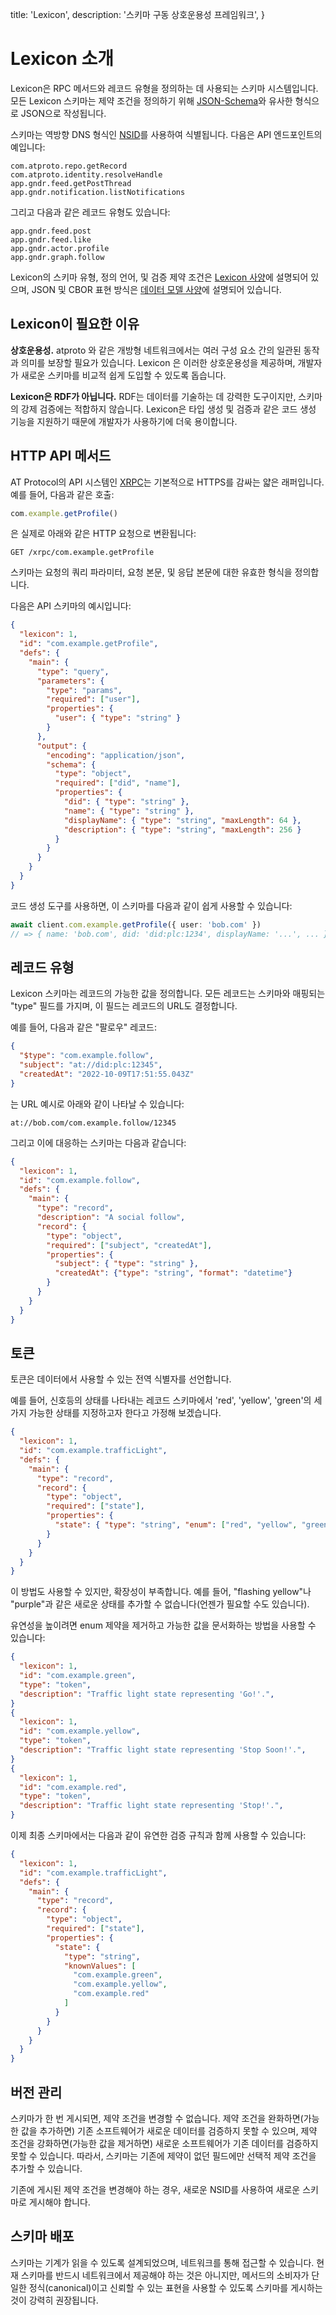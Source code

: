   title: 'Lexicon',
  description: '스키마 구동 상호운용성 프레임워크',
}

# Lexicon 소개

Lexicon은 RPC 메서드와 레코드 유형을 정의하는 데 사용되는 스키마 시스템입니다. 모든 Lexicon 스키마는 제약 조건을 정의하기 위해 [JSON-Schema](https://json-schema.org/)와 유사한 형식으로 JSON으로 작성됩니다.

스키마는 역방향 DNS 형식인 [NSID](/specs/nsid)를 사용하여 식별됩니다. 다음은 API 엔드포인트의 예입니다:

```
com.atproto.repo.getRecord
com.atproto.identity.resolveHandle
app.gndr.feed.getPostThread
app.gndr.notification.listNotifications
```

그리고 다음과 같은 레코드 유형도 있습니다:

```
app.gndr.feed.post
app.gndr.feed.like
app.gndr.actor.profile
app.gndr.graph.follow
```

Lexicon의 스키마 유형, 정의 언어, 및 검증 제약 조건은 [Lexicon 사양](/specs/lexicon)에 설명되어 있으며, JSON 및 CBOR 표현 방식은 [데이터 모델 사양](/specs/data-model)에 설명되어 있습니다.

## Lexicon이 필요한 이유

**상호운용성.** atproto 와 같은 개방형 네트워크에서는 여러 구성 요소 간의 일관된 동작과 의미를 보장할 필요가 있습니다. Lexicon 은 이러한 상호운용성을 제공하며, 개발자가 새로운 스키마를 비교적 쉽게 도입할 수 있도록 돕습니다.

**Lexicon은 RDF가 아닙니다.** RDF는 데이터를 기술하는 데 강력한 도구이지만, 스키마의 강제 검증에는 적합하지 않습니다. Lexicon은 타입 생성 및 검증과 같은 코드 생성 기능을 지원하기 때문에 개발자가 사용하기에 더욱 용이합니다.

## HTTP API 메서드

AT Protocol의 API 시스템인 [XRPC](#xrpc)는 기본적으로 HTTPS를 감싸는 얇은 래퍼입니다. 예를 들어, 다음과 같은 호출:

```typescript
com.example.getProfile()
```

은 실제로 아래와 같은 HTTP 요청으로 변환됩니다:

```text
GET /xrpc/com.example.getProfile
```

스키마는 요청의 쿼리 파라미터, 요청 본문, 및 응답 본문에 대한 유효한 형식을 정의합니다.

다음은 API 스키마의 예시입니다:

```json
{
  "lexicon": 1,
  "id": "com.example.getProfile",
  "defs": {
    "main": {
      "type": "query",
      "parameters": {
        "type": "params",
        "required": ["user"],
        "properties": {
          "user": { "type": "string" }
        }
      },
      "output": {
        "encoding": "application/json",
        "schema": {
          "type": "object",
          "required": ["did", "name"],
          "properties": {
            "did": { "type": "string" },
            "name": { "type": "string" },
            "displayName": { "type": "string", "maxLength": 64 },
            "description": { "type": "string", "maxLength": 256 }
          }
        }
      }
    }
  }
}
```

코드 생성 도구를 사용하면, 이 스키마를 다음과 같이 쉽게 사용할 수 있습니다:

```typescript
await client.com.example.getProfile({ user: 'bob.com' })
// => { name: 'bob.com', did: 'did:plc:1234', displayName: '...', ... }
```

## 레코드 유형

Lexicon 스키마는 레코드의 가능한 값을 정의합니다. 모든 레코드는 스키마와 매핑되는 "type" 필드를 가지며, 이 필드는 레코드의 URL도 결정합니다.

예를 들어, 다음과 같은 "팔로우" 레코드:


```json
{
  "$type": "com.example.follow",
  "subject": "at://did:plc:12345",
  "createdAt": "2022-10-09T17:51:55.043Z"
}
```

는 URL 예시로 아래와 같이 나타날 수 있습니다:

```text
at://bob.com/com.example.follow/12345
```

그리고 이에 대응하는 스키마는 다음과 같습니다:

```json
{
  "lexicon": 1,
  "id": "com.example.follow",
  "defs": {
    "main": {
      "type": "record",
      "description": "A social follow",
      "record": {
        "type": "object",
        "required": ["subject", "createdAt"],
        "properties": {
          "subject": { "type": "string" },
          "createdAt": {"type": "string", "format": "datetime"}
        }
      }
    }
  }
}
```

## 토큰

토큰은 데이터에서 사용할 수 있는 전역 식별자를 선언합니다.

예를 들어, 신호등의 상태를 나타내는 레코드 스키마에서 'red', 'yellow', 'green'의 세 가지 가능한 상태를 지정하고자 한다고 가정해 보겠습니다.


```json
{
  "lexicon": 1,
  "id": "com.example.trafficLight",
  "defs": {
    "main": {
      "type": "record",
      "record": {
        "type": "object",
        "required": ["state"],
        "properties": {
          "state": { "type": "string", "enum": ["red", "yellow", "green"] }
        }
      }
    }
  }
}
```

이 방법도 사용할 수 있지만, 확장성이 부족합니다. 예를 들어, "flashing yellow"나 "purple"과 같은 새로운 상태를 추가할 수 없습니다(언젠가 필요할 수도 있습니다).

유연성을 높이려면 enum 제약을 제거하고 가능한 값을 문서화하는 방법을 사용할 수 있습니다:

```json
{
  "lexicon": 1,
  "id": "com.example.green",
  "type": "token",
  "description": "Traffic light state representing 'Go!'.",
}
{
  "lexicon": 1,
  "id": "com.example.yellow",
  "type": "token",
  "description": "Traffic light state representing 'Stop Soon!'.",
}
{
  "lexicon": 1,
  "id": "com.example.red",
  "type": "token",
  "description": "Traffic light state representing 'Stop!'.",
}
```

이제 최종 스키마에서는 다음과 같이 유연한 검증 규칙과 함께 사용할 수 있습니다:

```json
{
  "lexicon": 1,
  "id": "com.example.trafficLight",
  "defs": {
    "main": {
      "type": "record",
      "record": {
        "type": "object",
        "required": ["state"],
        "properties": {
          "state": {
            "type": "string",
            "knownValues": [
              "com.example.green",
              "com.example.yellow",
              "com.example.red"
            ]
          }
        }
      }
    }
  }
}
```

## 버전 관리

스키마가 한 번 게시되면, 제약 조건을 변경할 수 없습니다. 제약 조건을 완화하면(가능한 값을 추가하면) 기존 소프트웨어가 새로운 데이터를 검증하지 못할 수 있으며, 제약 조건을 강화하면(가능한 값을 제거하면) 새로운 소프트웨어가 기존 데이터를 검증하지 못할 수 있습니다. 따라서, 스키마는 기존에 제약이 없던 필드에만 선택적 제약 조건을 추가할 수 있습니다.

기존에 게시된 제약 조건을 변경해야 하는 경우, 새로운 NSID를 사용하여 새로운 스키마로 게시해야 합니다.


## 스키마 배포

스키마는 기계가 읽을 수 있도록 설계되었으며, 네트워크를 통해 접근할 수 있습니다. 현재 스키마를 반드시 네트워크에서 제공해야 하는 것은 아니지만, 메서드의 소비자가 단일한 정식(canonical)이고 신뢰할 수 있는 표현을 사용할 수 있도록 스키마를 게시하는 것이 강력히 권장됩니다.
